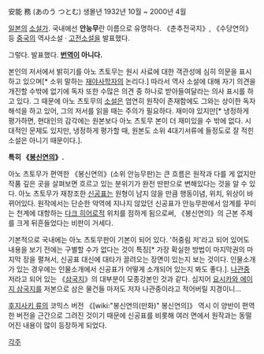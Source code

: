 安能 務 (あのう つとむ)
생몰년 1932년 10월 ~ 2000년 4월

[[일본]]의 [[소설가]]. 국내에선 '''안능무'''란 이름으로 유명하다.
《춘추전국지》, 《수당연의》 등 [[중국]]의 역사소설 · [[고전소설]]을 발표했다.

그렇다. 발표했다.
'''[[번역]]이 아니다.'''

본인의 저서에서 밝히기를 아노 츠토무는 원시 사료에 대한 객관성에 심히 의문을 표시하고 있으며[* 소위 말하는 [[재야사학자]]의 논리다.] 따라서 역사 소설에 대해 자기 의견을 개진할 수밖에 없기에 독자 또한 수많은 의견 중 하나로 받아들여달라는 의사 표시를 하고 있다. 그 때문에 아노 츠토무의 [[소설]]은 엄연히 원작이 존재함에도 그와는 상이한 독자 해석을 하고 있어, 그의 저서를 읽을 때는 주의가 필요하다. 재미야 있지만[* 냉정하게 평가하면, 현대인의 감각에는 원본보다 아노 츠토무 본이 더 재미있을 수 밖에 없다. 시대적인 문제도 있지만, 냉정하게 평가할 때, 원본도 소위 4대기서류에 들정도로 잘 적힌 소설은 아니기 때문이다.].

'''특히 《[[봉신연의]]》.'''

아노 츠토무가 편역한 《봉신연의》(소위 안능무판)는 큰 흐름은 원작과 다를 게 없지만 작품 깊은 곳을 살펴보면 흐르고 있는 분위기가 완전 딴판으로 변해있다는 것을 알 수 있다. 아노 츠토무가 재창조한 [[신공표]]는 원형이 남지 않을 만큼 행동이념, 위치, 위상이 바뀌어있다. 원작에서는 단순한 악역에 지나지 않았던 신공표가 안능무판에서 암계를 꾸미는 천계에 대항하는 [[다크 히어로]]적 위치를 점하게 됨으로써, 《봉신연의》의 근본 주제를 크게 뒤흔들었다는 비판이 거세다.

기본적으로 국내에는 아노 츠토무판이 기본이 되어 있다. '허중림 저'라고 되어 있어도 내용을 보기 전에는 구별할 수가 없다는 것이 특징[* 가장 확실한 방법이 마지막권의 마지막 장을 펼쳐서, 신공표 대신에 대타가 끌려오는 장면이 있는지 보는 것이다. 인물소개가 있는 경우에는 인물소개에서 신공표가 어떻게 소개되어 있는지 봐도 좋다.]. [[나관중]] 저라고 되어 있는 《[[삼국지]]》의 대부분이 모종강본인 것과 같다. 심지어 [[요시카와 에이지 삼국지]]를 저본으로 삼은 물건들 마저도 저자 나관중이라고 적어버릴 지경이니... 

[[후지사키 류]]의 코믹스 버전 《[wiki:"봉신연의(만화)" 봉신연의]》 역시 이 양반이 편역한 버전을 근간으로 그려진 것이기 때문에 신공표를 비롯해 여러 면에서 원작과는 동떨어진 내용이 많이 등장하게 되었다. 

[[각주]]
